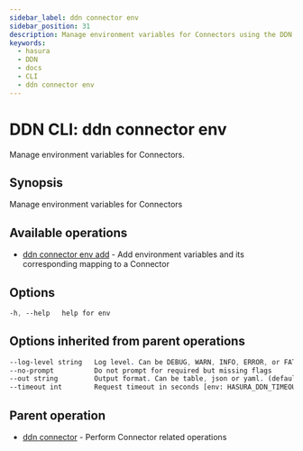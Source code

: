 ```yaml
---
sidebar_label: ddn connector env
sidebar_position: 31
description: Manage environment variables for Connectors using the DDN CLI
keywords:
  - hasura
  - DDN
  - docs
  - CLI
  - ddn connector env
---
```


# DDN CLI: ddn connector env

Manage environment variables for Connectors.

## Synopsis

Manage environment variables for Connectors

## Available operations

- [ddn connector env add](/reference/cli/commands/ddn_connector_env_add) - Add environment variables and its
  corresponding mapping to a Connector

## Options

```sass
-h, --help   help for env
```

## Options inherited from parent operations

```sass
--log-level string   Log level. Can be DEBUG, WARN, INFO, ERROR, or FATAL. (default "INFO")
--no-prompt          Do not prompt for required but missing flags
--out string         Output format. Can be table, json or yaml. (default "table")
--timeout int        Request timeout in seconds [env: HASURA_DDN_TIMEOUT] (default 100)
```

## Parent operation

- [ddn connector](/reference/cli/commands/ddn_connector) - Perform Connector related operations
